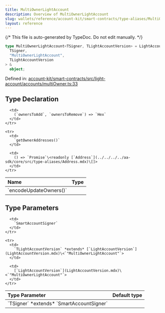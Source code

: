 ```yaml
---
title: MultiOwnerLightAccount
description: Overview of MultiOwnerLightAccount
slug: wallets/reference/account-kit/smart-contracts/type-aliases/MultiOwnerLightAccount
layout: reference
---
```


{/* This file is auto-generated by TypeDoc. Do not edit manually. */}

```ts
type MultiOwnerLightAccount<TSigner, TLightAccountVersion> = LightAccountBase<
  TSigner,
  "MultiOwnerLightAccount",
  TLightAccountVersion
> &
  object;
```

Defined in: [account-kit/smart-contracts/src/light-account/accounts/multiOwner.ts:33](https://github.com/alchemyplatform/aa-sdk/blob/17aad1f572375d42a06c7e3238078a88a435d459/account-kit/smart-contracts/src/light-account/accounts/multiOwner.ts#L33)

## Type Declaration

<table>
  <thead>
    <tr>
      <th align="left">Name</th>
      <th align="left">Type</th>
    </tr>
  </thead>

  <tbody>
    <tr>
      <td>
        `encodeUpdateOwners()`
      </td>

      <td>
        (`ownersToAdd`, `ownersToRemove`) => `Hex`
      </td>
    </tr>

    <tr>
      <td>
        `getOwnerAddresses()`
      </td>

      <td>
        () => `Promise`\<readonly [`Address`](../../../../aa-sdk/core/src/type-aliases/Address.mdx)\[]>
      </td>
    </tr>

  </tbody>
</table>

## Type Parameters

<table>
  <thead>
    <tr>
      <th align="left">Type Parameter</th>
      <th align="left">Default type</th>
    </tr>
  </thead>

  <tbody>
    <tr>
      <td>
        `TSigner` *extends* `SmartAccountSigner`
      </td>

      <td>
        `SmartAccountSigner`
      </td>
    </tr>

    <tr>
      <td>
        `TLightAccountVersion` *extends* [`LightAccountVersion`](LightAccountVersion.mdx)\<`"MultiOwnerLightAccount"`>
      </td>

      <td>
        [`LightAccountVersion`](LightAccountVersion.mdx)\<`"MultiOwnerLightAccount"`>
      </td>
    </tr>

  </tbody>
</table>
